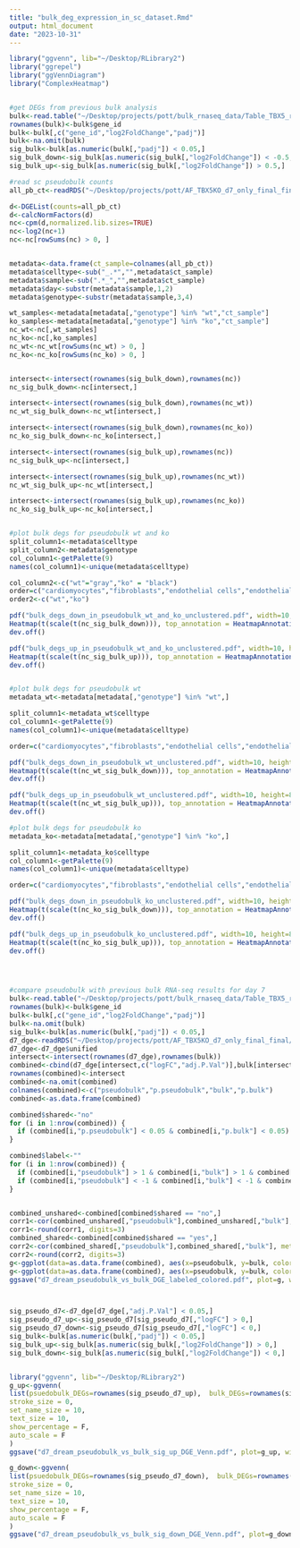 ```yaml
---
title: "bulk_deg_expression_in_sc_dataset.Rmd"
output: html_document
date: "2023-10-31"
---
```


```r

library("ggvenn", lib="~/Desktop/RLibrary2")
library("ggrepel")
library("ggVennDiagram")
library("ComplexHeatmap")


#get DEGs from previous bulk analysis
bulk<-read.table("~/Desktop/projects/pott/bulk_rnaseq_data/Table_TBX5_resultsDESeq2_Nadadur.csv", sep=",", header=T)
rownames(bulk)<-bulk$gene_id
bulk<-bulk[,c("gene_id","log2FoldChange","padj")]
bulk<-na.omit(bulk)
sig_bulk<-bulk[as.numeric(bulk[,"padj"]) < 0.05,]
sig_bulk_down<-sig_bulk[as.numeric(sig_bulk[,"log2FoldChange"]) < -0.5,]
sig_bulk_up<-sig_bulk[as.numeric(sig_bulk[,"log2FoldChange"]) > 0.5,]

#read sc pseudobulk counts
all_pb_ct<-readRDS("~/Desktop/projects/pott/AF_TBX5KO_d7_only_final_final/d7_dream/objects/d7_final_refilt_pseudobulk_counts_by_celltype.RDS")

d<-DGEList(counts=all_pb_ct)
d<-calcNormFactors(d)
nc<-cpm(d,normalized.lib.sizes=TRUE)
nc<-log2(nc+1)
nc<-nc[rowSums(nc) > 0, ]


metadata<-data.frame(ct_sample=colnames(all_pb_ct))
metadata$celltype<-sub("_.*","",metadata$ct_sample)
metadata$sample<-sub(".*_","",metadata$ct_sample)
metadata$day<-substr(metadata$sample,1,2)
metadata$genotype<-substr(metadata$sample,3,4)

wt_samples<-metadata[metadata[,"genotype"] %in% "wt","ct_sample"]
ko_samples<-metadata[metadata[,"genotype"] %in% "ko","ct_sample"]
nc_wt<-nc[,wt_samples]
nc_ko<-nc[,ko_samples]
nc_wt<-nc_wt[rowSums(nc_wt) > 0, ]
nc_ko<-nc_ko[rowSums(nc_ko) > 0, ]


intersect<-intersect(rownames(sig_bulk_down),rownames(nc))
nc_sig_bulk_down<-nc[intersect,]

intersect<-intersect(rownames(sig_bulk_down),rownames(nc_wt))
nc_wt_sig_bulk_down<-nc_wt[intersect,]

intersect<-intersect(rownames(sig_bulk_down),rownames(nc_ko))
nc_ko_sig_bulk_down<-nc_ko[intersect,]

intersect<-intersect(rownames(sig_bulk_up),rownames(nc))
nc_sig_bulk_up<-nc[intersect,]

intersect<-intersect(rownames(sig_bulk_up),rownames(nc_wt))
nc_wt_sig_bulk_up<-nc_wt[intersect,]

intersect<-intersect(rownames(sig_bulk_up),rownames(nc_ko))
nc_ko_sig_bulk_up<-nc_ko[intersect,]


#plot bulk degs for pseudobulk wt and ko
split_column1<-metadata$celltype
split_column2<-metadata$genotype
col_column1<-getPalette(9)
names(col_column1)<-unique(metadata$celltype)

col_column2<-c("wt"="gray","ko" = "black")
order=c("cardiomyocytes","fibroblasts","endothelial cells","endothelial cells II","endocardial cells","epicardial cells","smooth muscle cells","leukocytes","neurons")
order2<-c("wt","ko")

pdf("bulk_degs_down_in_pseudobulk_wt_and_ko_unclustered.pdf", width=10, height=8)
Heatmap(t(scale(t(nc_sig_bulk_down))), top_annotation = HeatmapAnnotation(foo=split_column1, foo2=split_column2, col = list(foo=col_column1, foo2=col_column2), show_annotation_name = FALSE, annotation_legend_param = list(foo=list(title="", at=order),foo2=list(title="", at=order2))), show_column_names = FALSE, show_row_names = FALSE,  heatmap_legend_param = list(title="log2(cpm+1)"), cluster_columns = F)
dev.off()

pdf("bulk_degs_up_in_pseudobulk_wt_and_ko_unclustered.pdf", width=10, height=8)
Heatmap(t(scale(t(nc_sig_bulk_up))), top_annotation = HeatmapAnnotation(foo=split_column1, foo2=split_column2, col = list(foo=col_column1, foo2=col_column2), show_annotation_name = FALSE, annotation_legend_param = list(foo=list(title="", at=order),foo2=list(title="", at=order2))), show_column_names = FALSE, show_row_names = FALSE,  heatmap_legend_param = list(title="log2(cpm+1)"), cluster_columns = F)
dev.off()


#plot bulk degs for pseudobulk wt
metadata_wt<-metadata[metadata[,"genotype"] %in% "wt",]

split_column1<-metadata_wt$celltype
col_column1<-getPalette(9)
names(col_column1)<-unique(metadata$celltype)

order=c("cardiomyocytes","fibroblasts","endothelial cells","endothelial cells II","endocardial cells","epicardial cells","smooth muscle cells","leukocytes","neurons")

pdf("bulk_degs_down_in_pseudobulk_wt_unclustered.pdf", width=10, height=8)
Heatmap(t(scale(t(nc_wt_sig_bulk_down))), top_annotation = HeatmapAnnotation(foo=split_column1, col = list(foo=col_column1), show_annotation_name = FALSE, annotation_legend_param = list(foo=list(title="", at=order))), show_column_names = FALSE, show_row_names = FALSE,  heatmap_legend_param = list(title="log2(cpm+1)"), cluster_columns = F)
dev.off()

pdf("bulk_degs_up_in_pseudobulk_wt_unclustered.pdf", width=10, height=8)
Heatmap(t(scale(t(nc_wt_sig_bulk_up))), top_annotation = HeatmapAnnotation(foo=split_column1, col = list(foo=col_column1), show_annotation_name = FALSE, annotation_legend_param = list(foo=list(title="", at=order))), show_column_names = FALSE, show_row_names = FALSE,  heatmap_legend_param = list(title="log2(cpm+1)"), cluster_columns = F)
dev.off()

#plot bulk degs for pseudobulk ko
metadata_ko<-metadata[metadata[,"genotype"] %in% "ko",]

split_column1<-metadata_ko$celltype
col_column1<-getPalette(9)
names(col_column1)<-unique(metadata$celltype)

order=c("cardiomyocytes","fibroblasts","endothelial cells","endothelial cells II","endocardial cells","epicardial cells","smooth muscle cells","leukocytes","neurons")

pdf("bulk_degs_down_in_pseudobulk_ko_unclustered.pdf", width=10, height=8)
Heatmap(t(scale(t(nc_ko_sig_bulk_down))), top_annotation = HeatmapAnnotation(foo=split_column1, col = list(foo=col_column1), show_annotation_name = FALSE, annotation_legend_param = list(foo=list(title="", at=order))), show_column_names = FALSE, show_row_names = FALSE,  heatmap_legend_param = list(title="log2(cpm+1)"), cluster_columns = F)
dev.off()

pdf("bulk_degs_up_in_pseudobulk_ko_unclustered.pdf", width=10, height=8)
Heatmap(t(scale(t(nc_ko_sig_bulk_up))), top_annotation = HeatmapAnnotation(foo=split_column1, col = list(foo=col_column1), show_annotation_name = FALSE, annotation_legend_param = list(foo=list(title="", at=order))), show_column_names = FALSE, show_row_names = FALSE,  heatmap_legend_param = list(title="log2(cpm+1)"), cluster_columns = F)
dev.off()




#compare pseudobulk with previous bulk RNA-seq results for day 7
bulk<-read.table("~/Desktop/projects/pott/bulk_rnaseq_data/Table_TBX5_resultsDESeq2_Nadadur.csv", sep=",", header=T)
rownames(bulk)<-bulk$gene_id
bulk<-bulk[,c("gene_id","log2FoldChange","padj")]
bulk<-na.omit(bulk)
sig_bulk<-bulk[as.numeric(bulk[,"padj"]) < 0.05,]
d7_dge<-readRDS("~/Desktop/projects/pott/AF_TBX5KO_d7_only_final_final/d7_dream/objects/d7_final_refilt_DEGs_pseudobulk_unified_dream_modelbygenotype_p1.RDS")
d7_dge<-d7_dge$unified
intersect<-intersect(rownames(d7_dge),rownames(bulk))
combined<-cbind(d7_dge[intersect,c("logFC","adj.P.Val")],bulk[intersect,c("log2FoldChange","padj")])
rownames(combined)<-intersect
combined<-na.omit(combined)
colnames(combined)<-c("pseudobulk","p.pseudobulk","bulk","p.bulk")
combined<-as.data.frame(combined)

combined$shared<-"no"
for (i in 1:nrow(combined)) {
  if (combined[i,"p.pseudobulk"] < 0.05 & combined[i,"p.bulk"] < 0.05) { combined[i,"shared"]<-"yes" }
}

combined$label<-""
for (i in 1:nrow(combined)) {
  if (combined[i,"pseudobulk"] > 1 & combined[i,"bulk"] > 1 & combined[i,"shared"]=="yes") { combined[i,"label"] = rownames(combined)[i] }
  if (combined[i,"pseudobulk"] < -1 & combined[i,"bulk"] < -1 & combined[i,"shared"]=="yes") { combined[i,"label"] = rownames(combined)[i]  }
}


combined_unshared<-combined[combined$shared == "no",]
corr1<-cor(combined_unshared[,"pseudobulk"],combined_unshared[,"bulk"], method = "pearson")
corr1<-round(corr1, digits=3)
combined_shared<-combined[combined$shared == "yes",]
corr2<-cor(combined_shared[,"pseudobulk"],combined_shared[,"bulk"], method = "pearson")
corr2<-round(corr2, digits=3)
g<-ggplot(data=as.data.frame(combined), aes(x=pseudobulk, y=bulk, color=shared)) + geom_point(size=0.5) + theme_minimal() + geom_smooth(method = "lm", size=0.2, aes(group=1)) + xlab("pseudobulk logFC") + ylab("bulk logFC") + geom_text(x = 3, y = -3, label = paste0('r = ', corr1, ' r = ', corr2)) + geom_text_repel(label=combined[,"label"], size=2) + scale_color_manual(values = c("gray","black")) + theme(legend.position = "none")
g<-ggplot(data=as.data.frame(combined), aes(x=pseudobulk, y=bulk, color=shared)) + geom_point(size=0.5) + theme_minimal() + geom_smooth(method = "lm", size=0.2) + xlab("pseudobulk logFC") + ylab("bulk logFC") + geom_text_repel(label=combined[,"label"], size=2) + scale_color_manual(values = c("gray","black")) + theme(legend.position = "none") + annotate("text", x = 3, y = -2.75, label = paste0('r = ', corr1) , color = "gray", size = 5) + annotate("text", x = 3, y = -3, label = paste0('r = ', corr2) , color = "black", size = 5) 
ggsave("d7_dream_pseudobulk_vs_bulk_DGE_labeled_colored.pdf", plot=g, width = 8, height = 8)



sig_pseudo_d7<-d7_dge[d7_dge[,"adj.P.Val"] < 0.05,]
sig_pseudo_d7_up<-sig_pseudo_d7[sig_pseudo_d7[,"logFC"] > 0,]
sig_pseudo_d7_down<-sig_pseudo_d7[sig_pseudo_d7[,"logFC"] < 0,]
sig_bulk<-bulk[as.numeric(bulk[,"padj"]) < 0.05,]
sig_bulk_up<-sig_bulk[as.numeric(sig_bulk[,"log2FoldChange"]) > 0,]
sig_bulk_down<-sig_bulk[as.numeric(sig_bulk[,"log2FoldChange"]) < 0,]


library("ggvenn", lib="~/Desktop/RLibrary2")
g_up<-ggvenn(
list(psuedobulk_DEGs=rownames(sig_pseudo_d7_up),  bulk_DEGs=rownames(sig_bulk_up)) , 
stroke_size = 0,
set_name_size = 10,
text_size = 10,
show_percentage = F,
auto_scale = F
) 
ggsave("d7_dream_pseudobulk_vs_bulk_sig_up_DGE_Venn.pdf", plot=g_up, width = 8, height = 8)

g_down<-ggvenn(
list(psuedobulk_DEGs=rownames(sig_pseudo_d7_down),  bulk_DEGs=rownames(sig_bulk_down)) , 
stroke_size = 0,
set_name_size = 10,
text_size = 10,
show_percentage = F,
auto_scale = F
)
ggsave("d7_dream_pseudobulk_vs_bulk_sig_down_DGE_Venn.pdf", plot=g_down, width = 8, height = 8)






```

